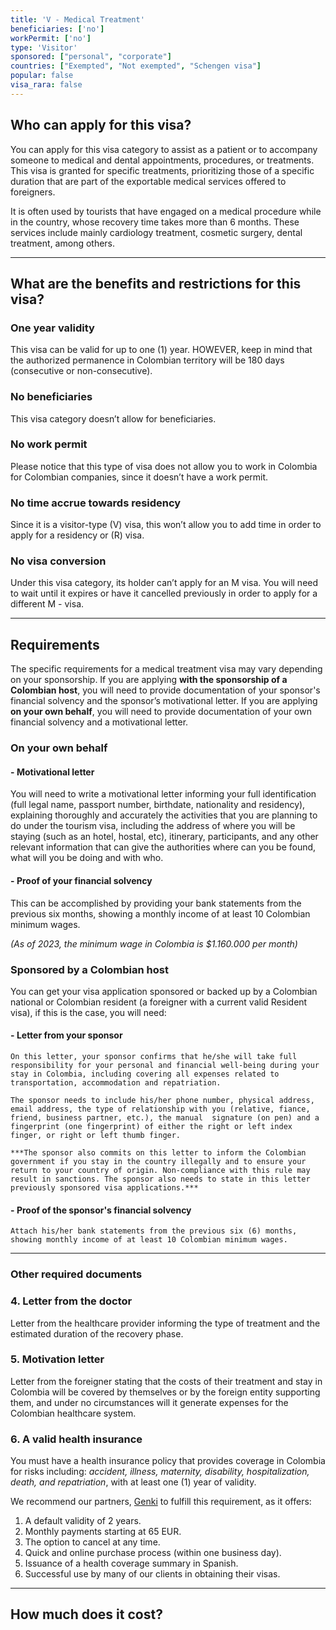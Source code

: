 ```yaml
---
title: 'V - Medical Treatment'
beneficiaries: ['no']
workPermit: ['no']
type: 'Visitor'
sponsored: ["personal", "corporate"]
countries: ["Exempted", "Not exempted", "Schengen visa"]
popular: false
visa_rara: false
---
```


## Who can apply for this visa?

You can apply for this visa category to assist as a patient or to accompany someone to medical and dental appointments, procedures, or treatments. This visa is granted for specific treatments, prioritizing those of a specific duration that are part of the exportable medical services offered to foreigners.

It is often used by tourists that have engaged on a medical procedure while in the country, whose recovery time takes more than 6 months. These services include mainly cardiology treatment, cosmetic surgery, dental treatment, among others.

---

## What are the benefits and restrictions for this visa?

### **One year validity**

This visa can be valid for up to one (1) year. HOWEVER, keep in mind that the authorized permanence in Colombian territory will be 180 days (consecutive or non-consecutive). 

### **No beneficiaries**

This visa category doesn’t allow for beneficiaries.

### **No work permit**

Please notice that this type of visa does not allow you to work in Colombia for Colombian companies, since it doesn’t have a work permit.

### **No time accrue towards residency**

Since it is a visitor-type (V) visa, this won’t allow you to add time in order to apply for a residency or (R) visa.

### **No visa conversion**

Under this visa category, its holder can’t apply for an M visa. You will need to wait until it expires or have it cancelled previously in order to apply for a different M - visa.

---

## Requirements

The specific requirements for a medical treatment visa may vary depending on your sponsorship. If you are applying **with the sponsorship of a Colombian host**, you will need to provide documentation of your sponsor's financial solvency and the sponsor’s motivational letter. If you are applying **on your own behalf**, you will need to provide documentation of your own financial solvency and a motivational letter.

### **On your own behalf**

#### - **Motivational letter**

You will need to write a motivational letter informing your full identification (full legal name, passport number, birthdate, nationality and residency), explaining thoroughly and accurately the activities that you are planning to do under the tourism visa, including the address of where you will be staying (such as an hotel, hostal, etc), itinerary, participants, and any other relevant information that can give the authorities where can you be found, what will you be doing and with who.

#### - **Proof of your financial solvency**

This can be accomplished by providing your bank statements from the previous six months, showing a monthly income of at least 10 Colombian minimum wages.

*(As of 2023, the minimum wage in Colombia is $1.160.000 per month)*

### Sponsored by a **Colombian host**

You can get your visa application sponsored or backed up by a Colombian national or Colombian resident (a foreigner with a current valid Resident visa), if this is the case, you will need:

#### - **Letter from your sponsor**
    
    On this letter, your sponsor confirms that he/she will take full responsibility for your personal and financial well-being during your stay in Colombia, including covering all expenses related to transportation, accommodation and repatriation.
    
    The sponsor needs to include his/her phone number, physical address, email address, the type of relationship with you (relative, fiance, friend, business partner, etc.), the manual  signature (on pen) and a fingerprint (one fingerprint) of either the right or left index finger, or right or left thumb finger.
    
    ***The sponsor also commits on this letter to inform the Colombian government if you stay in the country illegally and to ensure your return to your country of origin. Non-compliance with this rule may result in sanctions.‍ The sponsor also needs to state in this letter previously sponsored visa applications.***
    
#### - **Proof of the sponsor's financial solvency**
    
    Attach his/her bank statements from the previous six (6) months, showing monthly income of at least 10 Colombian minimum wages.
    

---

### Other required documents

### 4. Letter from the doctor

Letter from the healthcare provider informing the type of treatment and the estimated duration of the recovery phase.

### 5. Motivation letter

Letter from the foreigner stating that the costs of their treatment and stay in Colombia will be covered by themselves or by the foreign entity supporting them, and under no circumstances will it generate expenses for the Colombian healthcare system.

### 6. A valid **health insurance**

You must have a health insurance policy that provides coverage in Colombia for risks including: *accident, illness, maternity, disability, hospitalization, death, and repatriation*, with at least one (1) year of validity.

We recommend our partners, [Genki](https://genki.world/?with=capitaleme) to fulfill this requirement, as it offers:

1. A default validity of 2 years.
2. Monthly payments starting at 65 EUR.
3. The option to cancel at any time.
4. Quick and online purchase process (within one business day).
5. Issuance of a health coverage summary in Spanish.
6. Successful use by many of our clients in obtaining their visas.

---
## How much does it cost?

<VisaCosts
    studyFees="54"
    issuanceFees="177"
    apostille={false}
    translation={false}
/>